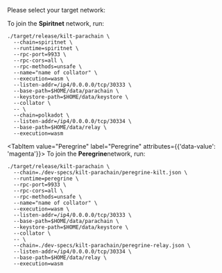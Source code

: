 
Please select your target network:

<div className="nested-tab">
  <Tabs
    groupId="exec-network"
    defaultValue="Spiritnet"
  >
  <TabItem value="Spiritnet" label="Spiritnet" attributes={{'data-value': 'magenta'}}>
  To join the <strong>Spiritnet</strong> network, run:

  ```bash=
  ./target/release/kilt-parachain \
    --chain=spiritnet \
    --runtime=spiritnet \
    --rpc-port=9933 \
    --rpc-cors=all \
    --rpc-methods=unsafe \
    --name="name of collator" \
    --execution=wasm \
    --listen-addr=/ip4/0.0.0.0/tcp/30333 \
    --base-path=$HOME/data/parachain \
    --keystore-path=$HOME/data/keystore \
    --collator \
    -- \
    --chain=polkadot \
    --listen-addr=/ip4/0.0.0.0/tcp/30334 \
    --base-path=$HOME/data/relay \
    --execution=wasm
  ```
  </TabItem>

  <TabItem value="Peregrine" label="Peregrine" attributes={{'data-value': 'magenta'}}>
  To join the <strong>Peregrine</strong>network, run:

  ```bash=
  ./target/release/kilt-parachain \
    --chain=./dev-specs/kilt-parachain/peregrine-kilt.json \
    --runtime=peregrine \
    --rpc-port=9933 \
    --rpc-cors=all \
    --rpc-methods=unsafe \
    --name="name of collator" \
    --execution=wasm \
    --listen-addr=/ip4/0.0.0.0/tcp/30333 \
    --base-path=$HOME/data/parachain \
    --keystore-path=$HOME/data/keystore \
    --collator \
    -- \
    --chain=./dev-specs/kilt-parachain/peregrine-relay.json \
    --listen-addr=/ip4/0.0.0.0/tcp/30334 \
    --base-path=$HOME/data/relay \
    --execution=wasm
  ```

  </TabItem>
  </Tabs>
</div>
